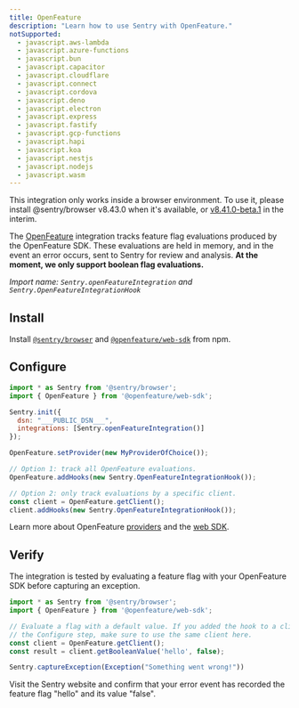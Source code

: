 ```yaml
---
title: OpenFeature
description: "Learn how to use Sentry with OpenFeature."
notSupported:
  - javascript.aws-lambda
  - javascript.azure-functions
  - javascript.bun
  - javascript.capacitor
  - javascript.cloudflare
  - javascript.connect
  - javascript.cordova
  - javascript.deno
  - javascript.electron
  - javascript.express
  - javascript.fastify
  - javascript.gcp-functions
  - javascript.hapi
  - javascript.koa
  - javascript.nestjs
  - javascript.nodejs
  - javascript.wasm
---
```


<PlatformContent includePath="feature-flags/prerelease-alert" />

<Alert level="info">

This integration only works inside a browser environment. To use it, please install @sentry/browser v8.43.0 when it's available, or [v8.41.0-beta.1](https://www.npmjs.com/package/@sentry/browser/v/8.41.0-beta.1) in the interim.

</Alert>

The [OpenFeature](https://openfeature.dev/) integration tracks feature flag evaluations produced by the OpenFeature SDK. These evaluations are held in memory, and in the event an error occurs, sent to Sentry for review and analysis. **At the moment, we only support boolean flag evaluations.**

_Import name: `Sentry.openFeatureIntegration` and `Sentry.OpenFeatureIntegrationHook`_

## Install

Install [`@sentry/browser`](https://www.npmjs.com/package/@sentry/browser/v/8.41.0-beta.1) and [`@openfeature/web-sdk`](https://www.npmjs.com/package/@openfeature/web-sdk) from npm.

## Configure

```JavaScript
import * as Sentry from '@sentry/browser';
import { OpenFeature } from '@openfeature/web-sdk';

Sentry.init({
  dsn: "___PUBLIC_DSN___",
  integrations: [Sentry.openFeatureIntegration()]
});

OpenFeature.setProvider(new MyProviderOfChoice());

// Option 1: track all OpenFeature evaluations.
OpenFeature.addHooks(new Sentry.OpenFeatureIntegrationHook());

// Option 2: only track evaluations by a specific client.
const client = OpenFeature.getClient();
client.addHooks(new Sentry.OpenFeatureIntegrationHook());
```

Learn more about OpenFeature [providers](https://openfeature.dev/docs/reference/concepts/provider) and the [web SDK](https://openfeature.dev/docs/reference/technologies/client/web/).

## Verify

The integration is tested by evaluating a feature flag with your OpenFeature SDK before capturing an exception.

```JavaScript
import * as Sentry from '@sentry/browser';
import { OpenFeature } from '@openfeature/web-sdk';

// Evaluate a flag with a default value. If you added the hook to a client in
// the Configure step, make sure to use the same client here.
const client = OpenFeature.getClient();
const result = client.getBooleanValue('hello', false);

Sentry.captureException(Exception("Something went wrong!"))
```

Visit the Sentry website and confirm that your error event has recorded the feature flag "hello" and its value "false".

<PlatformContent includePath="feature-flags/next-steps" />
